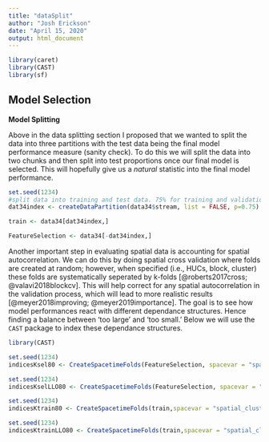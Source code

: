 ```yaml
---
title: "dataSplit"
author: "Josh Erickson"
date: "April 15, 2020"
output: html_document
---
```


```r

library(caret)
library(CAST)
library(sf)
```

## Model Selection  

**Model Splitting**  

 Above in the data splitting section I  proposed that we wanted to split the data into three partitions with the test data being the final model performance measure (sanity check). To do this we will split the data into two chunks and then split into test proportions once our final model is selected. This will hopefully give us a *natural* statistic into the final model performance. 

```r



set.seed(1234)
#split data into training and test data. 75% for training and validation. 25% for feature selection. 
dat34index <- createDataPartition(data34$stream, list = FALSE, p=0.75)

train <- data34[dat34index,]

FeatureSelection <- data34[-dat34index,]


```

Another important step in evaluating spatial data is accounting for spatial autocorrelation. We can do this by doing spatial cross validation where folds are created at random; however, when specified (i.e., HUCs, block, cluster) these folds are systematically seperated by k-folds [@roberts2017cross; @valavi2018blockcv]. This will help correct for any spatial autocorrelation in the validation process, which will lead to more realistic results [@meyer2018improving; @meyer2019importance]. The goal is to see how model performances react with different dependance structures. Hence finding a balance between 'too large' and 'too small.' Below we will use the `CAST` package to index these dependance structures. 

```r
library(CAST)

set.seed(1234)
indicesKsel80 <- CreateSpacetimeFolds(FeatureSelection, spacevar = "spatial_cluster80", k = 10)

set.seed(1234)
indicesKselLLO80 <- CreateSpacetimeFolds(FeatureSelection, spacevar = "spatial_cluster80", k = 120)

set.seed(1234)
indicesKtrain80 <- CreateSpacetimeFolds(train,spacevar = "spatial_cluster80", k = 10) 

set.seed(1234)
indicesKtrainLLO80 <- CreateSpacetimeFolds(train,spacevar = "spatial_cluster80", k = 120) 

```

